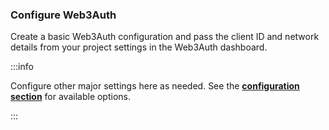 ### Configure Web3Auth

Create a basic Web3Auth configuration and pass the client ID and network details from your
project settings in the Web3Auth dashboard.

:::info

Configure other major settings here as needed. See the [**configuration section**](/embedded-wallets/sdk/js/advanced/)
for available options.

:::
